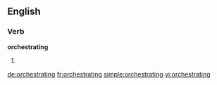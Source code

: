 ==English==

===Verb===
'''orchestrating'''

# {{present participle of|orchestrate}}

[[de:orchestrating]]
[[fr:orchestrating]]
[[simple:orchestrating]]
[[vi:orchestrating]]